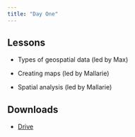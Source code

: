 ```yaml
---
title: "Day One"
---
```


## Lessons

-   Types of geospatial data (led by Max)

-   Creating maps (led by Mallarie)

-   Spatial analysis (led by Mallarie)

## Downloads

-   [Drive](https://drive.google.com/file/d/1OX9pXpxSHPb3SQE8w-pGN1I3EinKGHa-/view?usp=drive_web)
